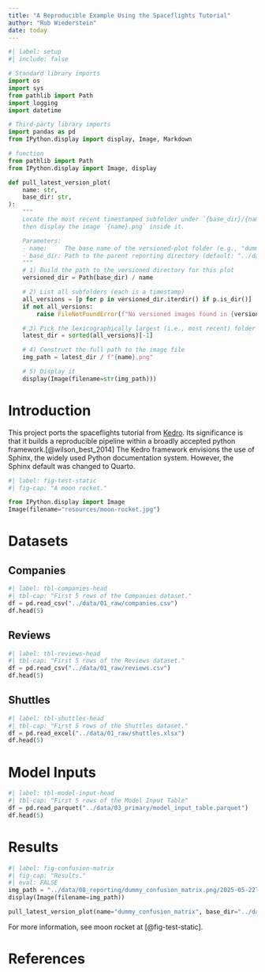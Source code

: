 ```yaml
---
title: "A Reproducible Example Using the Spaceflights Tutorial"
author: "Rob Wiederstein"
date: today
---
```



```python
#| label: setup
#| include: false

# Standard library imports
import os
import sys
from pathlib import Path
import logging
import datetime

# Third-party library imports
import pandas as pd
from IPython.display import display, Image, Markdown

# function
from pathlib import Path
from IPython.display import Image, display

def pull_latest_version_plot(
    name: str,
    base_dir: str,
):
    """
    Locate the most recent timestamped subfolder under `{base_dir}/{name}.png`,
    then display the image `{name}.png` inside it.

    Parameters:
    - name:     The base name of the versioned‐plot folder (e.g., "dummy_confusion_matrix")
    - base_dir: Path to the parent reporting directory (default: "../data/08_reporting")
    """
    # 1) Build the path to the versioned directory for this plot
    versioned_dir = Path(base_dir) / name

    # 2) List all subfolders (each is a timestamp)
    all_versions = [p for p in versioned_dir.iterdir() if p.is_dir()]
    if not all_versions:
        raise FileNotFoundError(f"No versioned images found in {versioned_dir!r}")

    # 3) Pick the lexicographically largest (i.e., most recent) folder
    latest_dir = sorted(all_versions)[-1]

    # 4) Construct the full path to the image file
    img_path = latest_dir / f"{name}.png"

    # 5) Display it
    display(Image(filename=str(img_path)))

```


# Introduction

This project ports the spaceflights tutorial from [Kedro](https://kedro.org/).  Its significance is that it builds a reproducible pipeline within a broadly accepted python framework.[@wilson_best_2014]  The Kedro framework envisions the use of Sphinx, the widely used Python documentation system.  However, the Sphinx default was changed to Quarto. 


```python
#| label: fig-test-static
#| fig-cap: "A moon rocket."

from IPython.display import Image
Image(filename="resources/moon-rocket.jpg") 
```


# Datasets

## Companies

```python
#| label: tbl-companies-head
#| tbl-cap: "First 5 rows of the Companies dataset."
df = pd.read_csv("../data/01_raw/companies.csv")
df.head(5)
```

## Reviews 

```python
#| label: tbl-reviews-head
#| tbl-cap: "First 5 rows of the Reviews dataset."
df = pd.read_csv("../data/01_raw/reviews.csv")
df.head(5)
```

## Shuttles

```python
#| label: tbl-shuttles-head
#| tbl-cap: "First 5 rows of the Shuttles dataset."
df = pd.read_excel("../data/01_raw/shuttles.xlsx")
df.head(5)
```

# Model Inputs

```python
#| label: tbl-model-input-head
#| tbl-cap: "First 5 rows of the Model Input Table"
df = pd.read_parquet("../data/03_primary/model_input_table.parquet")
df.head(5)
```


# Results 
```python
#| label: fig-confusion-matrix
#| fig-cap: "Results."
#| eval: FALSE
img_path = "../data/08_reporting/dummy_confusion_matrix.png/2025-05-22T12.16.33.752Z/dummy_confusion_matrix.png"
display(Image(filename=img_path))
```

```python
pull_latest_version_plot(name="dummy_confusion_matrix", base_dir="../data/08_reporting")
```


For more information, see moon rocket at [@fig-test-static].


# References {.unnumbered}

:::{#refs}
:::
